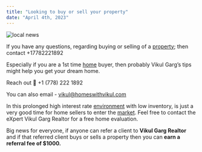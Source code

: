 ```yaml
---
title: "Looking to buy or sell your property"
date: "April 4th, 2023"
---
```


<img src="/locals/local9.png" alt="local news" />

If you have any questions, regarding buying or selling of a [property](https://www.instagram.com/exprealty_/); then contact +17782221892

Especially if you are a 1st time [home](https://www.instagram.com/homeswithvikul/) buyer, then probably Vikul Garg’s tips might help you get your dream home.

Reach out 📲 +1 (778) 222 1892

You can also email - vikul@homeswithvikul.com

In this prolonged high interest rate [environment](https://globalnews.ca/news/9532881/home-school-first-time-buyer-canada/) with low inventory, is just a very good time for home sellers to enter the [market](https://www.zoocasa.com/blog/spring-market-housing-predictions-2023/). Feel free to contact the eXpert Vikul Garg Realtor for a free home evaluation.

Big news for everyone, if anyone can refer a client to **Vikul Garg Realtor** and if that referred client buys or sells a property then you can **earn a referral fee of $1000.**

